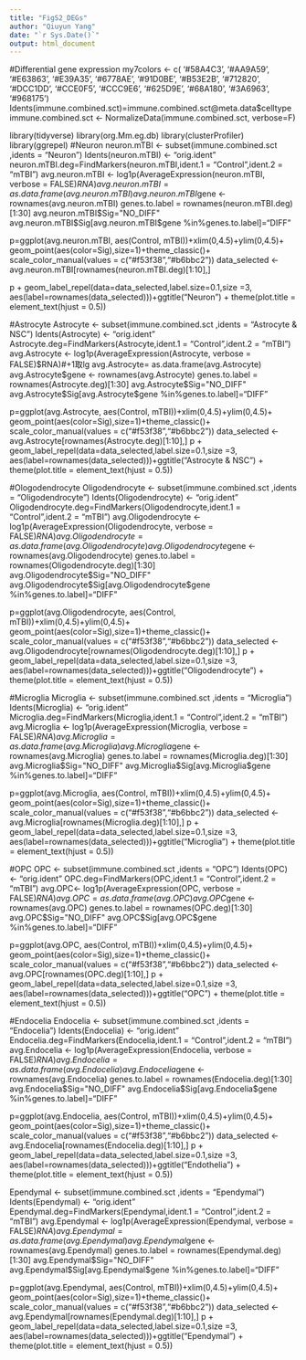 ---
title: "FigS2_DEGs"
author: "Qiuyun Yang"
date: "`r Sys.Date()`"
output: html_document
---
#Differential gene expression
my7colors <- c( '#58A4C3',  '#AA9A59', '#E63863', '#E39A35', '#6778AE', '#91D0BE', '#B53E2B',
                '#712820', '#DCC1DD', '#CCE0F5', '#CCC9E6', '#625D9E', '#68A180', '#3A6963',
                '#968175')
Idents(immune.combined.sct)=immune.combined.sct@meta.data$celltype
immune.combined.sct <- NormalizeData(immune.combined.sct, verbose=F)

library(tidyverse)
library(org.Mm.eg.db)
library(clusterProfiler)
library(ggrepel)
#Neuron
neuron.mTBI <- subset(immune.combined.sct ,idents = "Neuron")
Idents(neuron.mTBI) <- "orig.ident"
neuron.mTBI.deg=FindMarkers(neuron.mTBI,ident.1 = "Control",ident.2 = "mTBI")
avg.neuron.mTBI <- log1p(AverageExpression(neuron.mTBI, verbose = FALSE)$RNA)
avg.neuron.mTBI= as.data.frame(avg.neuron.mTBI)
avg.neuron.mTBI$gene <- rownames(avg.neuron.mTBI)
genes.to.label = rownames(neuron.mTBI.deg)[1:30]
avg.neuron.mTBI$Sig="NO_DIFF"
avg.neuron.mTBI$Sig[avg.neuron.mTBI$gene %in%genes.to.label]="DIFF"

p=ggplot(avg.neuron.mTBI, aes(Control, mTBI))+xlim(0,4.5)+ylim(0,4.5)+
  geom_point(aes(color=Sig),size=1)+theme_classic()+
  scale_color_manual(values = c("#f53f38","#b6bbc2"))
data_selected <- avg.neuron.mTBI[rownames(neuron.mTBI.deg)[1:10],]

p + geom_label_repel(data=data_selected,label.size=0.1,size =3,
                     aes(label=rownames(data_selected)))+ggtitle("Neuron") + theme(plot.title = element_text(hjust = 0.5))

#Astrocyte
Astrocyte <- subset(immune.combined.sct ,idents = "Astrocyte & NSC")
Idents(Astrocyte) <- "orig.ident"
Astrocyte.deg=FindMarkers(Astrocyte,ident.1 = "Control",ident.2 = "mTBI")
avg.Astrocyte <- log1p(AverageExpression(Astrocyte, verbose = FALSE)$RNA)#+1取lg
avg.Astrocyte= as.data.frame(avg.Astrocyte)
avg.Astrocyte$gene <- rownames(avg.Astrocyte)
genes.to.label = rownames(Astrocyte.deg)[1:30]
avg.Astrocyte$Sig="NO_DIFF"
avg.Astrocyte$Sig[avg.Astrocyte$gene %in%genes.to.label]="DIFF"

p=ggplot(avg.Astrocyte, aes(Control, mTBI))+xlim(0,4.5)+ylim(0,4.5)+
  geom_point(aes(color=Sig),size=1)+theme_classic()+
  scale_color_manual(values = c("#f53f38","#b6bbc2"))
data_selected <- avg.Astrocyte[rownames(Astrocyte.deg)[1:10],]
p + geom_label_repel(data=data_selected,label.size=0.1,size =3,
                     aes(label=rownames(data_selected)))+ggtitle("Astrocyte & NSC") + theme(plot.title = element_text(hjust = 0.5))

#Ologodendrocyte
Oligodendrocyte <- subset(immune.combined.sct ,idents = "Oligodendrocyte")
Idents(Oligodendrocyte) <- "orig.ident"
Oligodendrocyte.deg=FindMarkers(Oligodendrocyte,ident.1 = "Control",ident.2 = "mTBI")
avg.Oligodendrocyte <- log1p(AverageExpression(Oligodendrocyte, verbose = FALSE)$RNA)
avg.Oligodendrocyte= as.data.frame(avg.Oligodendrocyte)
avg.Oligodendrocyte$gene <- rownames(avg.Oligodendrocyte)
genes.to.label = rownames(Oligodendrocyte.deg)[1:30]
avg.Oligodendrocyte$Sig="NO_DIFF"
avg.Oligodendrocyte$Sig[avg.Oligodendrocyte$gene %in%genes.to.label]="DIFF"

p=ggplot(avg.Oligodendrocyte, aes(Control, mTBI))+xlim(0,4.5)+ylim(0,4.5)+
  geom_point(aes(color=Sig),size=1)+theme_classic()+
  scale_color_manual(values = c("#f53f38","#b6bbc2"))
data_selected <- avg.Oligodendrocyte[rownames(Oligodendrocyte.deg)[1:10],]
p + geom_label_repel(data=data_selected,label.size=0.1,size =3,
                     aes(label=rownames(data_selected)))+ggtitle("Oligodendrocyte") + theme(plot.title = element_text(hjust = 0.5))

#Microglia
Microglia <- subset(immune.combined.sct ,idents = "Microglia")
Idents(Microglia) <- "orig.ident"
Microglia.deg=FindMarkers(Microglia,ident.1 = "Control",ident.2 = "mTBI")
avg.Microglia <- log1p(AverageExpression(Microglia, verbose = FALSE)$RNA)
avg.Microglia= as.data.frame(avg.Microglia)
avg.Microglia$gene <- rownames(avg.Microglia)
genes.to.label = rownames(Microglia.deg)[1:30]
avg.Microglia$Sig="NO_DIFF"
avg.Microglia$Sig[avg.Microglia$gene %in%genes.to.label]="DIFF"

p=ggplot(avg.Microglia, aes(Control, mTBI))+xlim(0,4.5)+ylim(0,4.5)+
  geom_point(aes(color=Sig),size=1)+theme_classic()+
  scale_color_manual(values = c("#f53f38","#b6bbc2"))
data_selected <- avg.Microglia[rownames(Microglia.deg)[1:10],]
p + geom_label_repel(data=data_selected,label.size=0.1,size =3,
                     aes(label=rownames(data_selected)))+ggtitle("Microglia") + theme(plot.title = element_text(hjust = 0.5))

#OPC
OPC <- subset(immune.combined.sct ,idents = "OPC")
Idents(OPC) <- "orig.ident"
OPC.deg=FindMarkers(OPC,ident.1 = "Control",ident.2 = "mTBI")
avg.OPC<- log1p(AverageExpression(OPC, verbose = FALSE)$RNA)
avg.OPC= as.data.frame(avg.OPC)
avg.OPC$gene <- rownames(avg.OPC)
genes.to.label = rownames(OPC.deg)[1:30]
avg.OPC$Sig="NO_DIFF"
avg.OPC$Sig[avg.OPC$gene %in%genes.to.label]="DIFF"

p=ggplot(avg.OPC, aes(Control, mTBI))+xlim(0,4.5)+ylim(0,4.5)+
  geom_point(aes(color=Sig),size=1)+theme_classic()+
  scale_color_manual(values = c("#f53f38","#b6bbc2"))
data_selected <- avg.OPC[rownames(OPC.deg)[1:10],]
p + geom_label_repel(data=data_selected,label.size=0.1,size =3,
                     aes(label=rownames(data_selected)))+ggtitle("OPC") + theme(plot.title = element_text(hjust = 0.5))

#Endocelia
Endocelia <- subset(immune.combined.sct ,idents = "Endocelia")
Idents(Endocelia) <- "orig.ident"
Endocelia.deg=FindMarkers(Endocelia,ident.1 = "Control",ident.2 = "mTBI")
avg.Endocelia <- log1p(AverageExpression(Endocelia, verbose = FALSE)$RNA)
avg.Endocelia= as.data.frame(avg.Endocelia)
avg.Endocelia$gene <- rownames(avg.Endocelia)
genes.to.label = rownames(Endocelia.deg)[1:30]
avg.Endocelia$Sig="NO_DIFF"
avg.Endocelia$Sig[avg.Endocelia$gene %in%genes.to.label]="DIFF"

p=ggplot(avg.Endocelia, aes(Control, mTBI))+xlim(0,4.5)+ylim(0,4.5)+
  geom_point(aes(color=Sig),size=1)+theme_classic()+
  scale_color_manual(values = c("#f53f38","#b6bbc2"))
data_selected <- avg.Endocelia[rownames(Endocelia.deg)[1:10],]
p + geom_label_repel(data=data_selected,label.size=0.1,size =3,
                     aes(label=rownames(data_selected)))+ggtitle("Endothelia") + theme(plot.title = element_text(hjust = 0.5))

Ependymal <- subset(immune.combined.sct ,idents = "Ependymal")
Idents(Ependymal) <- "orig.ident"
Ependymal.deg=FindMarkers(Ependymal,ident.1 = "Control",ident.2 = "mTBI")
avg.Ependymal <- log1p(AverageExpression(Ependymal, verbose = FALSE)$RNA)
avg.Ependymal= as.data.frame(avg.Ependymal)
avg.Ependymal$gene <- rownames(avg.Ependymal)
genes.to.label = rownames(Ependymal.deg)[1:30]
avg.Ependymal$Sig="NO_DIFF"
avg.Ependymal$Sig[avg.Ependymal$gene %in%genes.to.label]="DIFF"

p=ggplot(avg.Ependymal, aes(Control, mTBI))+xlim(0,4.5)+ylim(0,4.5)+
  geom_point(aes(color=Sig),size=1)+theme_classic()+
  scale_color_manual(values = c("#f53f38","#b6bbc2"))
data_selected <- avg.Ependymal[rownames(Ependymal.deg)[1:10],]
p + geom_label_repel(data=data_selected,label.size=0.1,size =3,
                     aes(label=rownames(data_selected)))+ggtitle("Ependymal") + theme(plot.title = element_text(hjust = 0.5))
